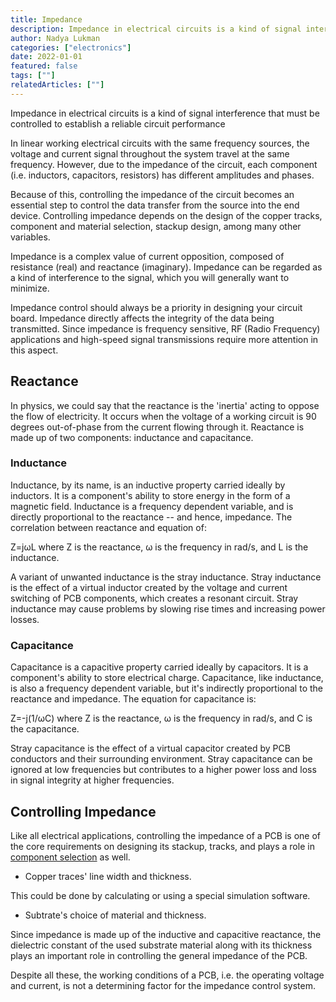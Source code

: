 ---
title: Impedance
description: Impedance in electrical circuits is a kind of signal interference that must be controlled to establish a reliable circuit performance.
author: Nadya Lukman
categories: ["electronics"]
date: 2022-01-01
featured: false
tags: [""]
relatedArticles: [""]
---

Impedance in electrical circuits is a kind of signal interference that must be controlled to establish a reliable circuit performance

In linear working electrical circuits with the same frequency sources, the voltage and current signal throughout the system travel at the same frequency. However, due to the impedance of the circuit, each component (i.e. inductors, capacitors, resistors) has different amplitudes and phases.

Because of this, controlling the impedance of the circuit becomes an essential step to control the data transfer from the source into the end device. Controlling impedance depends on the design of the copper tracks, component and material selection, stackup design, among many other variables.

Impedance is a complex value of current opposition, composed of resistance (real) and reactance (imaginary). Impedance can be regarded as a kind of interference to the signal, which you will generally want to minimize.

Impedance control should always be a priority in designing your circuit board. Impedance directly affects the integrity of the data being transmitted. Since impedance is frequency sensitive, RF (Radio Frequency) applications and high-speed signal transmissions require more attention in this aspect.

## Reactance

In physics, we could say that the reactance is the 'inertia' acting to oppose the flow of electricity. It occurs when the voltage of a working circuit is 90 degrees out-of-phase from the current flowing through it. Reactance is made up of two components: inductance and capacitance.

### Inductance

Inductance, by its name, is an inductive property carried ideally by inductors. It is a component's ability to store energy in the form of a magnetic field. Inductance is a frequency dependent variable, and is directly proportional to the reactance -- and hence, impedance. The correlation between reactance and equation of:

Z=jωL where Z is the reactance, ω is the frequency in rad/s, and L is the inductance.

A variant of unwanted inductance is the stray inductance. Stray inductance is the effect of a virtual inductor created by the voltage and current switching of PCB components, which creates a resonant circuit. Stray inductance may cause problems by slowing rise times and increasing power losses.

### Capacitance

Capacitance is a capacitive property carried ideally by capacitors. It is a component's ability to store electrical charge. Capacitance, like inductance, is also a frequency dependent variable, but it's indirectly proportional to the reactance and impedance. The equation for capacitance is:

Z=-j(1/ωC) where Z is the reactance, ω is the frequency in rad/s, and C is the capacitance.

Stray capacitance is the effect of a virtual capacitor created by PCB conductors and their surrounding environment. Stray capacitance can be ignored at low frequencies but contributes to a higher power loss and loss in signal integrity at higher frequencies.

## Controlling Impedance

Like all electrical applications, controlling the impedance of a PCB is one of the core requirements on designing its stackup, tracks, and plays a role in [component selection](/articles/Components) as well.

- Copper traces' line width and thickness.

This could be done by calculating or using a special simulation software.

- Subtrate's choice of material and thickness.

Since impedance is made up of the inductive and capacitive reactance, the dielectric constant of the used substrate material along with its thickness plays an important role in controlling the general impedance of the PCB.

Despite all these, the working conditions of a PCB, i.e. the operating voltage and current, is not a determining factor for the impedance control system.
